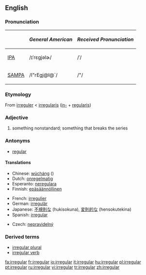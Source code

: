 {{wikipedia}}
==English==

===Pronunciation===
{| border=1 cellpadding=5
! !! ''General American'' !! ''Received Pronunciation''
|-
| [[w:IPA|IPA]] || /ɪˈrɛgjəlɚ/ || /ˈ/
|-
| [[w:SAMPA|SAMPA]] || /I"rEgj@l@`/ || /"/
|}

===Etymology===
From {{OF.}} [[irreguler]] < {{ML.}} [[irregularis]] ([[in-#Latin|in-]] + [[regularis]])

===Adjective===
{{en-adj-more-most}}

# something nonstandard; something that breaks the series

===Antonyms===
* [[regular]]

====Translations====
{{trans-top|nonstandard}}
*Chinese: [[wúcháng]] ({{zh-ts|無常|无常}})
*Dutch: [[onregelmatig]]
*Esperanto: [[neregulara]]
*Finnish: [[epäsäännöllinen]]
{{trans-mid}}
*French: [[irregulier]]
*German: [[irregulär]]
*Japanese: [[不規則な]] (hukisokuna), [[変則的な]] (hensokutekina)
*Spanish: [[#Spanish|irregular]]
{{trans-bottom}}

{{trans-top|in grammar, applied to verbs}}
*Czech: [[nepravidelný]] {{m}}
{{trans-mid}}
{{trans-bottom}}

===Derived terms===
* [[irregular plural]]
* [[irregular verb]]

[[fa:irregular]]
[[fr:irregular]]
[[io:irregular]]
[[it:irregular]]
[[hu:irregular]]
[[pl:irregular]]
[[pt:irregular]]
[[ru:irregular]]
[[vi:irregular]]
[[tr:irregular]]
[[zh:irregular]]